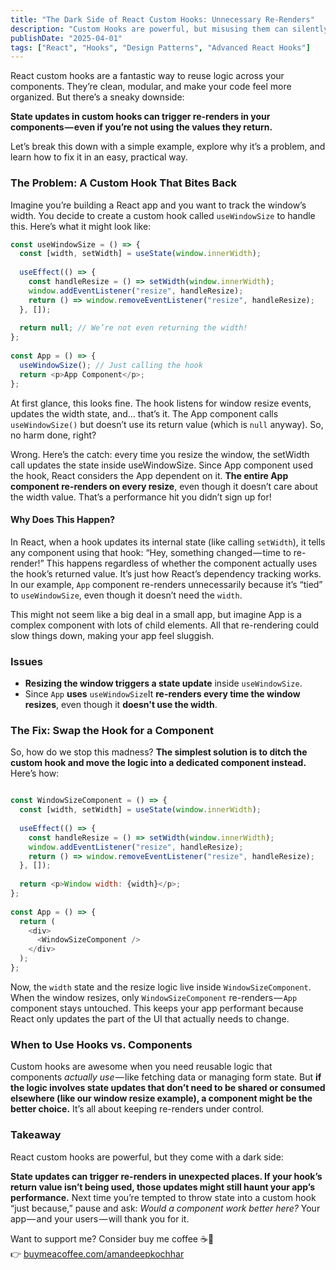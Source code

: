 ```yaml
---
title: "The Dark Side of React Custom Hooks: Unnecessary Re-Renders"
description: "Custom Hooks are powerful, but misusing them can silently wreck your app's performance. In this post, we explore the hidden pitfalls of React custom hooks—particularly how they can lead to unnecessary re-renders. Learn how to identify these issues, structure your hooks smartly, and build flexible, composable components without sacrificing performance."
publishDate: "2025-04-01"
tags: ["React", "Hooks", "Design Patterns", "Advanced React Hooks"]
---
```


React custom hooks are a fantastic way to reuse logic across your components. They’re clean, modular, and make your code feel more organized. But there’s a sneaky downside:

**State updates in custom hooks can trigger re-renders in your components — even if you’re not using the values they return.**

Let’s break this down with a simple example, explore why it’s a problem, and learn how to fix it in an easy, practical way.

### The Problem: A Custom Hook That Bites Back

Imagine you’re building a React app and you want to track the window’s width. You decide to create a custom hook called `useWindowSize` to handle this. Here’s what it might look like:

```javascript
const useWindowSize = () => {  
  const [width, setWidth] = useState(window.innerWidth);  
  
  useEffect(() => {  
    const handleResize = () => setWidth(window.innerWidth);  
    window.addEventListener("resize", handleResize);  
    return () => window.removeEventListener("resize", handleResize);  
  }, []);  
  
  return null; // We’re not even returning the width!  
};  
  
const App = () => {  
  useWindowSize(); // Just calling the hook  
  return <p>App Component</p>;  
};
```

At first glance, this looks fine. The hook listens for window resize events, updates the width state, and… that’s it. The App component calls `useWindowSize()` but doesn’t use its return value (which is `null` anyway). So, no harm done, right?

Wrong. Here’s the catch: every time you resize the window, the setWidth call updates the state inside useWindowSize. Since App component used the hook, React considers the App dependent on it. **The entire App component re-renders on every resize**, even though it doesn’t care about the width value. That’s a performance hit you didn’t sign up for!

#### Why Does This Happen?

In React, when a hook updates its internal state (like calling `setWidth`), it tells any component using that hook: “Hey, something changed — time to re-render!” This happens regardless of whether the component actually uses the hook’s returned value. It’s just how React’s dependency tracking works. In our example, `App` component re-renders unnecessarily because it’s “tied” to `useWindowSize`, even though it doesn’t need the `width`.

This might not seem like a big deal in a small app, but imagine App is a complex component with lots of child elements. All that re-rendering could slow things down, making your app feel sluggish.

### Issues

-   **Resizing the window triggers a state update** inside `useWindowSize`.
-   Since `App` **uses** `useWindowSize`It **re-renders every time the window resizes**, even though it **doesn't use the width**.

### The Fix: Swap the Hook for a Component

So, how do we stop this madness? **The simplest solution is to ditch the custom hook and move the logic into a dedicated component instead.** Here’s how:

```javascript

const WindowSizeComponent = () => {  
  const [width, setWidth] = useState(window.innerWidth);  
  
  useEffect(() => {  
    const handleResize = () => setWidth(window.innerWidth);  
    window.addEventListener("resize", handleResize);  
    return () => window.removeEventListener("resize", handleResize);  
  }, []);  
  
  return <p>Window width: {width}</p>;  
};  
  
const App = () => {  
  return (  
    <div>  
      <WindowSizeComponent />  
    </div>  
  );  
};
```
Now, the `width` state and the resize logic live inside `WindowSizeComponent`. When the window resizes, only `WindowSizeComponent` re-renders — `App` component stays untouched. This keeps your app performant because React only updates the part of the UI that actually needs to change.

### When to Use Hooks vs. Components

Custom hooks are awesome when you need reusable logic that components _actually use_ — like fetching data or managing form state. But **if the logic involves state updates that don’t need to be shared or consumed elsewhere (like our window resize example), a component might be the better choice.** It’s all about keeping re-renders under control.

### Takeaway

React custom hooks are powerful, but they come with a dark side:

**State updates can trigger re-renders in unexpected places. If your hook’s return value isn’t being used, those updates might still haunt your app’s performance.** Next time you’re tempted to throw state into a custom hook “just because,” pause and ask: _Would a component work better here?_ Your app — and your users — will thank you for it.

Want to support me? Consider buy me coffee ☕💙  
👉 [buymeacoffee.com/amandeepkochhar](https://buymeacoffee.com/amandeepkochhar)